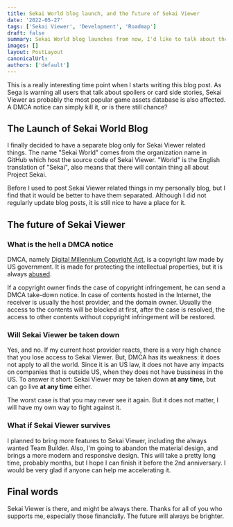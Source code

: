 ```yaml
---
title: Sekai World blog launch, and the future of Sekai Viewer
date: '2022-05-27'
tags: ['Sekai Viewer', 'Development', 'Roadmap']
draft: false
summary: Sekai World blog launches from now, I'd like to talk about the future of Sekai Viewer development work as well
images: []
layout: PostLayout
canonicalUrl:
authors: ['default']
---
```


This is a really interesting time point when I starts writing this blog post. As Sega is warning all users that talk about spoilers or card side stories, Sekai Viewer as probably the most popular game assets database is also affected. A DMCA notice can simply kill it, or is there still chance?

## The Launch of Sekai World Blog

I finally decided to have a separate blog only for Sekai Viewer related things. The name "Sekai World" comes from the organization name in GitHub which host the source code of Sekai Viewer. "World" is the English translation of "Sekai", also means that there will contain thing all about Project Sekai.

Before I used to post Sekai Viewer related things in my personally blog, but I find that it would be better to have them separated. Although I did not regularly update blog posts, it is still nice to have a place for it.

## The future of Sekai Viewer

### What is the hell a DMCA notice

DMCA, namely [Digital Millennium Copyright Act](https://en.wikipedia.org/wiki/Digital_Millennium_Copyright_Act), is a copyright law made by US government. It is made for protecting the intellectual properties, but it is always [abused](https://donotpay.com/learn/dmca-abuse/).

If a copyright owner finds the case of copyright infringement, he can send a DMCA take-down notice. In case of contents hosted in the Internet, the receiver is usually the host provider, and the domain owner. Usually the access to the contents will be blocked at first, after the case is resolved, the access to other contents without copyright infringement will be restored.

### Will Sekai Viewer be taken down

Yes, and no. If my current host provider reacts, there is a very high chance that you lose access to Sekai Viewer. But, DMCA has its weakness: it does not apply to all the world. Since it is an US law, it does not have any impacts on companies that is outside US, when they does not have bussiness in the US. To answer it short: Sekai Viewer may be taken down **at any time**, but can go live **at any time** either.

The worst case is that you may never see it again. But it does not matter, I will have my own way to fight against it.

### What if Sekai Viewer survives

I planned to bring more features to Sekai Viewer, including the always wanted Team Builder. Also, I'm going to abandon the material design, and brings a more modern and responsive design. This will take a pretty long time, probably months, but I hope I can finish it before the 2nd anniversary. I would be very glad if anyone can help me accelerating it.

## Final words

Sekai Viewer is there, and might be always there. Thanks for all of you who supports me, especially those financially. The future will always be brighter.

